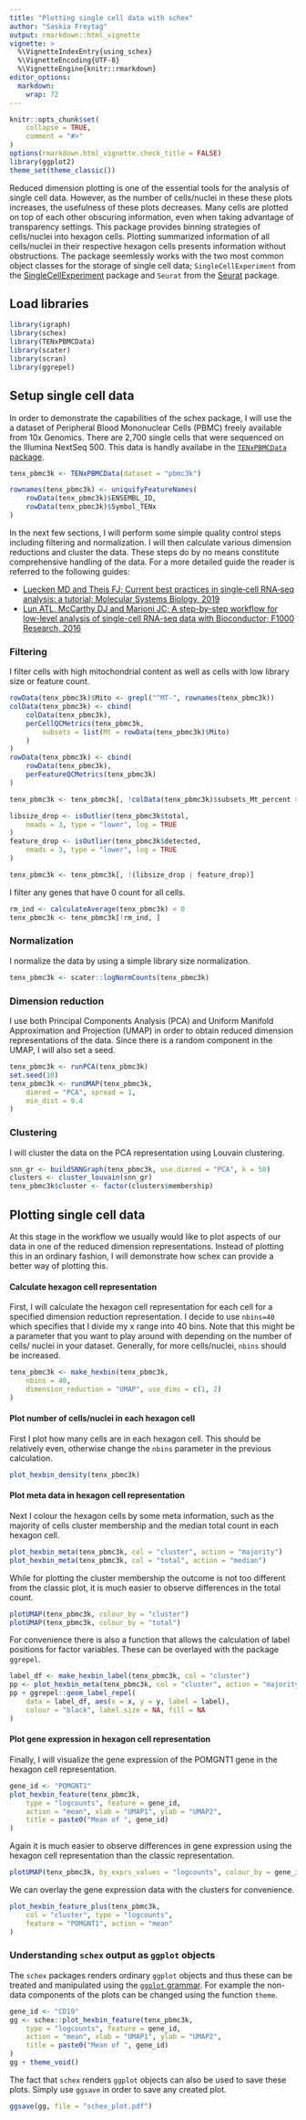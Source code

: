 ```yaml
---
title: "Plotting single cell data with schex"
author: "Saskia Freytag"
output: rmarkdown::html_vignette
vignette: >
  %\VignetteIndexEntry{using_schex}
  %\VignetteEncoding{UTF-8}
  %\VignetteEngine{knitr::rmarkdown}
editor_options: 
  markdown: 
    wrap: 72
---
```


```r
knitr::opts_chunk$set(
    collapse = TRUE,
    comment = "#>"
)
options(rmarkdown.html_vignette.check_title = FALSE)
library(ggplot2)
theme_set(theme_classic())
```

Reduced dimension plotting is one of the essential tools for the
analysis of single cell data. However, as the number of cells/nuclei in
these these plots increases, the usefulness of these plots decreases.
Many cells are plotted on top of each other obscuring information, even
when taking advantage of transparency settings. This package provides
binning strategies of cells/nuclei into hexagon cells. Plotting
summarized information of all cells/nuclei in their respective hexagon
cells presents information without obstructions. The package seemlessly
works with the two most common object classes for the storage of single
cell data; `SingleCellExperiment` from the
[SingleCellExperiment](https://bioconductor.org/packages/3.9/bioc/html/SingleCellExperiment.html)
package and `Seurat` from the [Seurat](https://satijalab.org/seurat/)
package.

## Load libraries

```r
library(igraph)
library(schex)
library(TENxPBMCData)
library(scater)
library(scran)
library(ggrepel)
```

## Setup single cell data

In order to demonstrate the capabilities of the schex package, I will
use the a dataset of Peripheral Blood Mononuclear Cells (PBMC) freely
available from 10x Genomics. There are 2,700 single cells that were
sequenced on the Illumina NextSeq 500. This data is handly availabe in
the [`TENxPBMCData`
package](http://bioconductor.org/packages/release/data/experiment/html/TENxPBMCData.html).

```r
tenx_pbmc3k <- TENxPBMCData(dataset = "pbmc3k")

rownames(tenx_pbmc3k) <- uniquifyFeatureNames(
    rowData(tenx_pbmc3k)$ENSEMBL_ID,
    rowData(tenx_pbmc3k)$Symbol_TENx
)
```

In the next few sections, I will perform some simple quality control
steps including filtering and normalization. I will then calculate
various dimension reductions and cluster the data. These steps do by no
means constitute comprehensive handling of the data. For a more detailed
guide the reader is referred to the following guides:

-   [Luecken MD and Theis FJ; Current best practices in single‐cell
    RNA‐seq analysis: a tutorial; Molecular Systems Biology,
    2019](https://www.embopress.org/doi/10.15252/msb.20188746)
-   [Lun ATL, McCarthy DJ and Marioni JC; A step-by-step workflow for
    low-level analysis of single-cell RNA-seq data with Bioconductor;
    F1000 Research, 2016](https://f1000research.com/articles/5-2122)

### Filtering

I filter cells with high mitochondrial content as well as cells with low
library size or feature count.

```r
rowData(tenx_pbmc3k)$Mito <- grepl("^MT-", rownames(tenx_pbmc3k))
colData(tenx_pbmc3k) <- cbind(
    colData(tenx_pbmc3k),
    perCellQCMetrics(tenx_pbmc3k,
        subsets = list(Mt = rowData(tenx_pbmc3k)$Mito)
    )
)
rowData(tenx_pbmc3k) <- cbind(
    rowData(tenx_pbmc3k),
    perFeatureQCMetrics(tenx_pbmc3k)
)

tenx_pbmc3k <- tenx_pbmc3k[, !colData(tenx_pbmc3k)$subsets_Mt_percent > 50]

libsize_drop <- isOutlier(tenx_pbmc3k$total,
    nmads = 3, type = "lower", log = TRUE
)
feature_drop <- isOutlier(tenx_pbmc3k$detected,
    nmads = 3, type = "lower", log = TRUE
)

tenx_pbmc3k <- tenx_pbmc3k[, !(libsize_drop | feature_drop)]
```

I filter any genes that have 0 count for all cells.

```r
rm_ind <- calculateAverage(tenx_pbmc3k) < 0
tenx_pbmc3k <- tenx_pbmc3k[!rm_ind, ]
```

### Normalization

I normalize the data by using a simple library size normalization.

```r
tenx_pbmc3k <- scater::logNormCounts(tenx_pbmc3k)
```

### Dimension reduction

I use both Principal Components Analysis (PCA) and Uniform Manifold
Approximation and Projection (UMAP) in order to obtain reduced dimension
representations of the data. Since there is a random component in the
UMAP, I will also set a seed.

```r
tenx_pbmc3k <- runPCA(tenx_pbmc3k)
set.seed(10)
tenx_pbmc3k <- runUMAP(tenx_pbmc3k,
    dimred = "PCA", spread = 1,
    min_dist = 0.4
)
```

### Clustering

I will cluster the data on the PCA representation using Louvain
clustering.

```r
snn_gr <- buildSNNGraph(tenx_pbmc3k, use.dimred = "PCA", k = 50)
clusters <- cluster_louvain(snn_gr)
tenx_pbmc3k$cluster <- factor(clusters$membership)
```

## Plotting single cell data

At this stage in the workflow we usually would like to plot aspects of
our data in one of the reduced dimension representations. Instead of
plotting this in an ordinary fashion, I will demonstrate how schex can
provide a better way of plotting this.

#### Calculate hexagon cell representation

First, I will calculate the hexagon cell representation for each cell
for a specified dimension reduction representation. I decide to use
`nbins=40` which specifies that I divide my x range into 40 bins. Note
that this might be a parameter that you want to play around with
depending on the number of cells/ nuclei in your dataset. Generally, for
more cells/nuclei, `nbins` should be increased.

```r
tenx_pbmc3k <- make_hexbin(tenx_pbmc3k,
    nbins = 40,
    dimension_reduction = "UMAP", use_dims = c(1, 2)
)
```

#### Plot number of cells/nuclei in each hexagon cell

First I plot how many cells are in each hexagon cell. This should be
relatively even, otherwise change the `nbins` parameter in the previous
calculation.

```r
plot_hexbin_density(tenx_pbmc3k)
```

#### Plot meta data in hexagon cell representation

Next I colour the hexagon cells by some meta information, such as the
majority of cells cluster membership and the median total count in each
hexagon cell.

```r
plot_hexbin_meta(tenx_pbmc3k, col = "cluster", action = "majority")
plot_hexbin_meta(tenx_pbmc3k, col = "total", action = "median")
```

While for plotting the cluster membership the outcome is not too
different from the classic plot, it is much easier to observe
differences in the total count.

```r
plotUMAP(tenx_pbmc3k, colour_by = "cluster")
plotUMAP(tenx_pbmc3k, colour_by = "total")
```

For convenience there is also a function that allows the calculation of
label positions for factor variables. These can be overlayed with the
package `ggrepel`.

```r
label_df <- make_hexbin_label(tenx_pbmc3k, col = "cluster")
pp <- plot_hexbin_meta(tenx_pbmc3k, col = "cluster", action = "majority")
pp + ggrepel::geom_label_repel(
    data = label_df, aes(x = x, y = y, label = label),
    colour = "black", label.size = NA, fill = NA
)
```

#### Plot gene expression in hexagon cell representation

Finally, I will visualize the gene expression of the POMGNT1 gene in the
hexagon cell representation.

```r
gene_id <- "POMGNT1"
plot_hexbin_feature(tenx_pbmc3k,
    type = "logcounts", feature = gene_id,
    action = "mean", xlab = "UMAP1", ylab = "UMAP2",
    title = paste0("Mean of ", gene_id)
)
```

Again it is much easier to observe differences in gene expression using
the hexagon cell representation than the classic representation.

```r
plotUMAP(tenx_pbmc3k, by_exprs_values = "logcounts", colour_by = gene_id)
```

We can overlay the gene expression data with the clusters for
convenience.

```r
plot_hexbin_feature_plus(tenx_pbmc3k,
    col = "cluster", type = "logcounts",
    feature = "POMGNT1", action = "mean"
)
```

### Understanding `schex` output as `ggplot` objects

The `schex` packages renders ordinary `ggplot` objects and thus these
can be treated and manipulated using the [`ggplot`
grammar](https://ggplot2.tidyverse.org/). For example the non-data
components of the plots can be changed using the function `theme`.

```r
gene_id <- "CD19"
gg <- schex::plot_hexbin_feature(tenx_pbmc3k,
    type = "logcounts", feature = gene_id,
    action = "mean", xlab = "UMAP1", ylab = "UMAP2",
    title = paste0("Mean of ", gene_id)
)
gg + theme_void()
```

The fact that `schex` renders `ggplot` objects can also be used to save
these plots. Simply use `ggsave` in order to save any created plot.

```r
ggsave(gg, file = "schex_plot.pdf")
```
